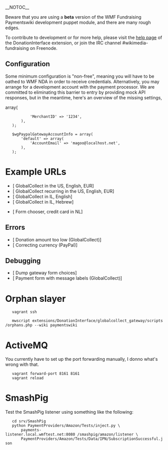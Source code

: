 __NOTOC__

Beware that you are using a '''beta''' version of the WMF Fundraising Paymentswiki development puppet module, and there are many rough edges.

To contribute to development or for more help, please visit the [https://www.mediawiki.org/wiki/Extension:DonationInterface help page] of the DonationInterface extension, or join the IRC channel #wikimedia-fundraising on Freenode.

== Configuration ==

Some minimum configuration is "non-free", meaning you will have to be oathed to WMF NDA in order to receive credentials.  Alternatively, you may arrange for a development account with the payment processor.  We are committed to eliminating this barrier to entry by providing mock API responses, but in the meantime, here's an overview of the missing settings,

    <?php
    # settings.d/wikis/paymentswiki/settings.d/01-DI-real.php
    
    $wgGlobalCollectGatewayAccountInfo = array(
        'default' => array(
            'MerchantID' => '1234',
        ),
    );
    
    $wgPaypalGatewayAccountInfo = array(
        'default' => array(
            'AccountEmail' => 'magoo@localhost.net',
        ),
    );

= Example URLs =

* [{{fullurl:Special:GlobalCollectGateway|appeal=JimmyQuote&ffname=cc-vmad&recurring=&uselang=en&language=en&currency=EUR&country=US&amount=2.01}} GlobalCollect in the US, English, EUR]
* [{{fullurl:Special:GlobalCollectGateway|appeal=JimmyQuote&ffname=cc-vmad&recurring=1&uselang=en&language=en&currency=EUR&country=US&amount=2.01}} GlobalCollect recurring in the US, English, EUR]
* [{{fullurl:Special:GlobalCollectGateway|appeal=JimmyQuote&ffname=cc-vmad&recurring=&uselang=en&language=en&currency=ILS&country=IL&amount=20.01}} GlobalCollect in IL, English]
* [{{fullurl:Special:GlobalCollectGateway|appeal=JimmyQuote&ffname=cc-vmad&recurring=&uselang=he&language=he&currency=ILS&country=IL&amount=20.01}} GlobalCollect in IL, Hebrew]

* [{{fullurl:Special:GatewayFormChooser|uselang=en&language=en&currency_code=EUR&country=NL&paymentmethod=cc&amount=3&amountGiven=&country=US&currency_code=USD&frequency=onetime&language=en&payment_method=cc&utm_campaign=none&utm_key=27&utm_medium=sitenotice&utm_source=B14_120723_5C_tp_tw1.no-LP.cc}} Form chooser, credit card in NL]

== Errors ==
* [{{fullurl:Special:GlobalCollectGateway|appeal=JimmyQuote&ffname=cc-vmad&recurring=&uselang=en&language=en&currency=USD&country=US&amount=.01}} Donation amount too low (GlobalCollect)]
* [{{fullurl:Special:PayPalGateway|appeal=JimmyQuote&ffname=paypal&recurring=&uselang=en&language=en&currency=INR&country=US&amount=200.01}} Correcting currency (PayPal)]

== Debugging ==
* [{{fullurl:Special:GatewayFormChooser|testGetAll=1}} Dump gateway form choices]
* [{{fullurl:Special:GlobalCollectGateway|appeal=JimmyQuote&ffname=cc-vmad&recurring=&uselang=qqx&language=qqx&currency=USD&country=US&amount=1.01}} Payment form with message labels (GlobalCollect)]

= Orphan slayer =

    vagrant ssh
    
    mwscript extensions/DonationInterface/globalcollect_gateway/scripts/orphans.php --wiki paymentswiki

= ActiveMQ =

You currently have to set up the port forwarding manually, I donno what's wrong with that.

    vagrant forward-port 8161 8161
    vagrant reload

= SmashPig =

Test the SmashPig listener using something like the following:

    cd srv/SmashPig
    python PaymentProviders/Amazon/Tests/inject.py \
	    payments-listener.local.wmftest.net:8080 /smashpig/amazon/listener \
		PaymentProviders/Amazon/Tests/Data/IPN/SubscriptionSuccessful.json
